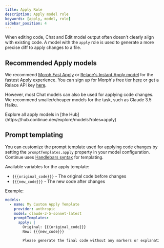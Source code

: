 ```yaml
---
title: Apply Role
description: Apply model role
keywords: [apply, model, role]
sidebar_position: 4
---
```


When editing code, Chat and Edit model output often doesn't clearly align with existing code. A model with the `apply` role is used to generate a more precise diff to apply changes to a file.

## Recommended Apply models

We recommend [Morph Fast Apply](https://morphllm.com) or [Relace's Instant Apply model](https://hub.continue.dev/relace/instant-apply) for the fastest Apply experience. You can sign up for Morph's free tier [here](https://morphllm.com/dashboard) or get a Relace API key [here](https://app.relace.ai/settings/api-keys).

However, most Chat models can also be used for applying code changes. We recommend smaller/cheaper models for the task, such as Claude 3.5 Haiku.

<Info>
  Explore all apply models in [the
  Hub](https://hub.continue.dev/explore/models?roles=apply)
</Info>

## Prompt templating

You can customize the prompt template used for applying code changes by setting the `promptTemplates.apply` property in your model configuration. Continue uses [Handlebars syntax](https://handlebarsjs.com/guide/) for templating.

Available variables for the apply template:

- `{{{original_code}}}` - The original code before changes
- `{{{new_code}}}` - The new code after changes

Example:

```yaml
models:
  - name: My Custom Apply Template
    provider: anthropic
    model: claude-3-5-sonnet-latest
    promptTemplates:
      apply: |
        Original: {{{original_code}}}
        New: {{{new_code}}}

        Please generate the final code without any markers or explanations.
```
